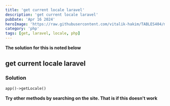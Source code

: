```yaml
---
title: 'get current locale laravel'
description: 'get current locale laravel'
pubDate: 'Apr 16 2024'
heroImage: 'https://raw.githubusercontent.com/vitalik-hakim/TABLES404/main/error_b/php.png'
category: 'php'
tags: [get, laravel, locale, php]
---
```


**The solution for this is noted below**

## get current locale laravel

### Solution

```php
app()->getLocale()
```

**Try other methods by searching on the site. That is if this doesn't work**
